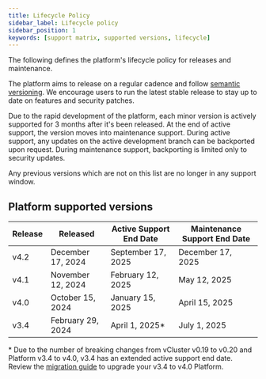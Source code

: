 ```yaml
---
title: Lifecycle Policy
sidebar_label: Lifecycle policy
sidebar_position: 1
keywords: [support matrix, supported versions, lifecycle]
---
```



The following defines the platform's lifecycle policy for releases and maintenance.

The platform aims to release on a regular cadence and follow [semantic versioning](https://semver.org/). We encourage users to run the latest stable release
to stay up to date on features and security patches.

Due to the rapid development of the platform, each minor version is actively supported for 3 months after it's been released. At the end of active support, the version moves into maintenance support. During active support, any updates on the active development branch can
be backported upon request. During maintenance support, backporting is limited only to security updates.

Any previous versions which are not on this list are no longer in any support window.

## Platform supported versions

| Release | Released | Active Support End Date | Maintenance Support End Date |
|---|---|---|---|
| v4.2 | December 17, 2024 | September 17, 2025 | December 17, 2025 |
| v4.1 | November 12, 2024 | February 12, 2025 | May 12, 2025 |
| v4.0 | October 15, 2024 | January 15, 2025 | April 15, 2025 |
| v3.4| February 29, 2024 | April 1, 2025* | July 1, 2025 |

\* Due to the number of breaking changes from vCluster v0.19 to v0.20 and Platform v3.4 to v4.0, v3.4 has an extended active support end date. Review the [migration guide](../../reference/migrations/4-0-migration.mdx) to upgrade your v3.4 to v4.0 Platform.

<SupportTerminology />
